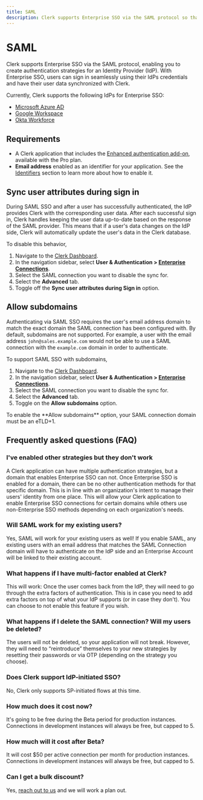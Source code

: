 ```yaml
---
title: SAML
description: Clerk supports Enterprise SSO via the SAML protocol so that you can create authentication strategies for Identity Providers, such as Okta.
---
```


# SAML

Clerk supports Enterprise SSO via the SAML protocol, enabling you to create authentication strategies for an Identity Provider (IdP). With Enterprise SSO, users can sign in seamlessly using their IdPs credentials and have their user data synchronized with Clerk.

Currently, Clerk supports the following IdPs for Enterprise SSO:

- [Microsoft Azure AD](https://learn.microsoft.com/en-us/entra/fundamentals/whatis)
- [Google Workspace](https://workspace.google.com/)
- [Okta Workforce](https://www.okta.com/workforce-identity/)

## Requirements

- A Clerk application that includes the [Enhanced authentication add-on](https://clerk.com/pricing), available with the Pro plan.
- **Email address** enabled as an identifier for your application. See the [Identifiers](/docs/authentication/configuration/sign-up-sign-in-options#identifiers) section to learn more about how to enable it.

## Sync user attributes during sign in

During SAML SSO and after a user has successfully authenticated, the IdP provides Clerk with the corresponding user data. After each successful sign in, Clerk handles keeping the user data up-to-date based on the response of the SAML provider. This means that if a user's data changes on the IdP side, Clerk will automatically update the user's data in the Clerk database.

To disable this behavior,

1. Navigate to the [Clerk Dashboard](https://dashboard.clerk.com).
2. In the navigation sidebar, select **User & Authentication > [Enterprise Connections](https://dashboard.clerk.com/last-active?path=user-authentication/enterprise-connections)**.
3. Select the SAML connection you want to disable the sync for.
4. Select the **Advanced** tab.
5. Toggle off the **Sync user attributes during Sign in** option.

## Allow subdomains

Authenticating via SAML SSO requires the user's email address domain to match the exact domain the SAML connection has been configured with. By default, subdomains are not supported. For example, a user with the email address `john@sales.example.com` would not be able to use a SAML connection with the `example.com` domain in order to authenticate.

To support SAML SSO with subdomains,

1. Navigate to the [Clerk Dashboard](https://dashboard.clerk.com).
2. In the navigation sidebar, select **User & Authentication > [Enterprise Connections](https://dashboard.clerk.com/last-active?path=user-authentication/enterprise-connections)**.
3. Select the SAML connection you want to disable the sync for.
4. Select the **Advanced** tab.
5. Toggle on the **Allow subdomains** option.

<Callout type="info">
  To enable the **Allow subdomains** option, your SAML connection domain must be an eTLD+1.
</Callout>

## Frequently asked questions (FAQ)

### I've enabled other strategies but they don't work

A Clerk application can have multiple authentication strategies, but a domain that enables Enterprise SSO can not. Once Enterprise SSO is enabled for a domain, there can be no other authentication methods for that specific domain. This is in line with an organization's intent to manage their users' identity from one place. This will allow your Clerk application to enable Enterprise SSO connections for certain domains while others use non-Enterprise SSO methods depending on each organization's needs.

### Will SAML work for my existing users?

Yes, SAML will work for your existing users as well! If you enable SAML, any existing users with an email address that matches the SAML Connection domain will have to authenticate on the IdP side and an Enterprise Account will be linked to their existing account.

### What happens if I have multi-factor enabled at Clerk?

This will work: Once the user comes back from the IdP, they will need to go through the extra factors of authentication. This is in case you need to add extra factors on top of what your IdP supports (or in case they don't). You can choose to not enable this feature if you wish.

### What happens if I delete the SAML connection? Will my users be deleted?

The users will not be deleted, so your application will not break. However, they will need to “reintroduce” themselves to your new strategies by resetting their passwords or via OTP (depending on the strategy you choose).

### Does Clerk support IdP-initiated SSO?

No, Clerk only supports SP-initiated flows at this time.

### How much does it cost now?

It's going to be free during the Beta period for production instances. Connections in development instances will always be free, but capped to 5.

### How much will it cost after Beta?

It will cost $50 per active connection per month for production instances. Connections in development instances will always be free, but capped to 5.

### Can I get a bulk discount?

Yes, [reach out to us](https://clerk.com/support) and we will work a plan out.
